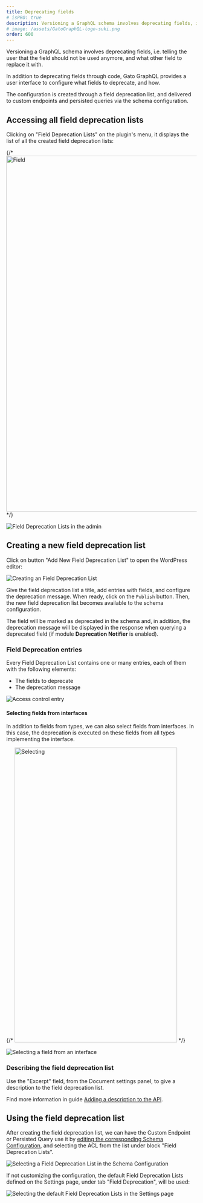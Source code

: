 ```yaml
---
title: Deprecating fields
# isPRO: true
description: Versioning a GraphQL schema involves deprecating fields, i.e. telling the user that the field should not be used anymore, and what other field to replace it with.
# image: /assets/GatoGraphQL-logo-suki.png
order: 600
---
```


Versioning a GraphQL schema involves deprecating fields, i.e. telling the user that the field should not be used anymore, and what other field to replace it with.

In addition to deprecating fields through code, Gato GraphQL provides a user interface to configure what fields to deprecate, and how.

The configuration is created through a field deprecation list, and delivered to custom endpoints and persisted queries via the schema configuration.

## Accessing all field deprecation lists

Clicking on "Field Deprecation Lists" on the plugin's menu, it displays the list of all the created field deprecation lists:

{/* <Image
  src=/assets/guides/upstream-pro/field-deprecation-lists.png
  width="1024"
  height="940"
  alt=Field Deprecation Lists in the admin
  caption=Field Deprecation Lists in the admin
/> */}

![Field Deprecation Lists in the admin](/assets/guides/upstream-pro/field-deprecation-lists.png)

## Creating a new field deprecation list

Click on button "Add New Field Deprecation List" to open the WordPress editor:

![Creating an Field Deprecation List](/assets/guides/upstream-pro/field-deprecation-list.png "Creating an Field Deprecation List")

Give the field deprecation list a title, add entries with fields, and configure the deprecation message. When ready, click on the `Publish` button. Then, the new field deprecation list becomes available to the schema configuration.

The field will be marked as deprecated in the schema and, in addition, the deprecation message will be displayed in the response when querying a deprecated field (if module **Deprecation Notifier** is enabled).

### Field Deprecation entries

Every Field Deprecation List contains one or many entries, each of them with the following elements:

- The fields to deprecate
- The deprecation message

![Access control entry](/assets/guides/upstream-pro/field-deprecation-entry.png "Access control entry")

#### Selecting fields from interfaces

In addition to fields from types, we can also select fields from interfaces. In this case, the deprecation is executed on these fields from all types implementing the interface.

{/* <Image
  src=/assets/guides/upstream/selecting-field-from-interface.png
  width="430"
  height="779"
  alt=Selecting a field from an interface
  caption=Selecting a field from an interface
/> */}

![Selecting a field from an interface](/assets/guides/upstream/selecting-field-from-interface.png)

### Describing the field deprecation list

Use the "Excerpt" field, from the Document settings panel, to give a description to the field deprecation list.

Find more information in guide [Adding a description to the API](/guides/config/adding-a-description-to-the-api).

## Using the field deprecation list

After creating the field deprecation list, we can have the Custom Endpoint or Persisted Query use it by [editing the corresponding Schema Configuration](/guides/use/creating-a-schema-configuration), and selecting the ACL from the list under block "Field Deprecation Lists".

![Selecting a Field Deprecation List in the Schema Configuration](/assets/guides/upstream-pro/schema-config-field-deprecation-lists.png "Selecting a Field Deprecation List in the Schema Configuration")

If not customizing the configuration, the default Field Deprecation Lists defined on the Settings page, under tab "Field Deprecation", will be used:

![Selecting the default Field Deprecation Lists in the Settings page](/assets/guides/upstream-pro/settings-field-deprecation-lists.png "Selecting the default Field Deprecation Lists in the Settings page")
